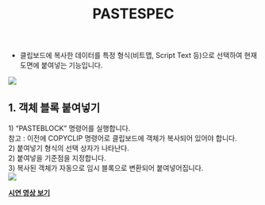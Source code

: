 ﻿---
title: PASTESPEC
---


[image1]: ../../../../../assets/images/commands/pastespec/image1.png
[image2]: ../../../../../assets/images/commands/pastespec/image2.png


* 클립보드에 복사한 데이터를 특정 형식(비트맵, Script Text 등)으로 선택하여 현재 도면에 붙여넣는 기능입니다.

![][image1]

## **1\. 객체 블록 붙여넣기**

1\) “PASTEBLOCK” 명령어를 실행합니다.   
    참고 : 이전에 COPYCLIP 명령어로 클립보드에 객체가 복사되어 있어야 합니다.  
2\) 붙여넣기 형식의 선택 상자가 나타난다.  
2\) 붙여넣을 기준점을 지정합니다.  
3\) 복사된 객체가 자동으로 임시 블록으로 변환되어 붙여넣어집니다.  
![][image2]

[**<Icon name="youtube" class="emoji"/> 시연 영상 보기**](https://youtu.be/7TdH38sMsm0) 

